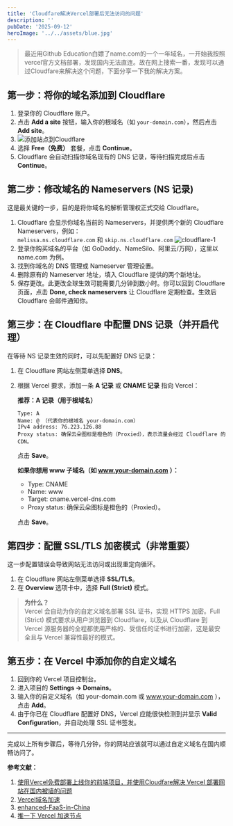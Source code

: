 ```yaml
---
title: 'Cloudfare解决Vercel部署后无法访问的问题'
description: ''
pubDate: '2025-09-12'
heroImage: '../../assets/blue.jpg'
---
```


> 最近用Github Education白嫖了name.com的一个一年域名，一开始我按照vercel官方文档部署，发现国内无法直连。故在网上搜索一番，发现可以通过Cloudfare来解决这个问题，下面分享一下我的解决方案。

## 第一步：将你的域名添加到 Cloudflare

1. 登录你的 Cloudflare 账户。
2. 点击 **Add a site** 按钮，输入你的根域名（如 `your-domain.com`），然后点击 **Add site**。
3. ![添加站点到Cloudflare](../../assets/cloudflare-add-site.png)
4. 选择 **Free（免费）** 套餐，点击 **Continue**。
5. Cloudflare 会自动扫描你域名现有的 DNS 记录，等待扫描完成后点击 **Continue**。

## 第二步：修改域名的 Nameservers (NS 记录)

这是最关键的一步，目的是将你域名的解析管理权正式交给 Cloudflare。

1. Cloudflare 会显示你域名当前的 Nameservers，并提供两个新的 Cloudflare Nameservers，例如：  
   `melissa.ns.cloudflare.com` 和 `skip.ns.cloudflare.com`
   ![cloudflare-1](../../assets/cloudflare-1.png)
2. 登录你购买域名的平台（如 GoDaddy、NameSilo、阿里云/万网），这里以 name.com 为例。
3. 找到你域名的 DNS 管理或 Nameserver 管理设置。
4. 删除原有的 Nameserver 地址，填入 Cloudflare 提供的两个新地址。
5. 保存更改。此更改全球生效可能需要几分钟到数小时。你可以回到 Cloudflare 页面，点击 **Done, check nameservers** 让 Cloudflare 定期检查。生效后 Cloudflare 会邮件通知你。

## 第三步：在 Cloudflare 中配置 DNS 记录（并开启代理）

在等待 NS 记录生效的同时，可以先配置好 DNS 记录：

1. 在 Cloudflare 网站左侧菜单选择 **DNS**。
2. 根据 Vercel 要求，添加一条 **A 记录** 或 **CNAME 记录** 指向 Vercel：

   **推荐：A 记录（用于根域名）**

   ```
   Type: A
   Name: @ （代表你的根域名 your-domain.com）
   IPv4 address: 76.223.126.88
   Proxy status: 确保云朵图标是橙色的（Proxied），表示流量会经过 Cloudflare 的 CDN。
   ```

   点击 **Save**。

   **如果你想用 www 子域名（如 www.your-domain.com ）：**

   - Type: CNAME
   - Name: www
   - Target: cname.vercel-dns.com
   - Proxy status: 确保云朵图标是橙色的（Proxied）。

   点击 **Save**。

## 第四步：配置 SSL/TLS 加密模式（非常重要）

这一步配置错误会导致网站无法访问或出现重定向循环。

1. 在 Cloudflare 网站左侧菜单选择 **SSL/TLS**。
2. 在 **Overview** 选项卡中，选择 **Full (Strict)** 模式。

> **为什么？**  
> Vercel 会自动为你的自定义域名部署 SSL 证书，实现 HTTPS 加密。Full (Strict) 模式要求从用户浏览器到 Cloudflare，以及从 Cloudflare 到 Vercel 源服务器的全程都使用严格的、受信任的证书进行加密，这是最安全且与 Vercel 兼容性最好的模式。

## 第五步：在 Vercel 中添加你的自定义域名

1. 回到你的 Vercel 项目控制台。
2. 进入项目的 **Settings → Domains**。
3. 输入你的自定义域名（如 your-domain.com 或 www.your-domain.com ），点击 **Add**。
4. 由于你已在 Cloudflare 配置好 DNS，Vercel 应能很快检测到并显示 **Valid Configuration**，并自动处理 SSL 证书签发。

---

完成以上所有步骤后，等待几分钟，你的网站应该就可以通过自定义域名在国内顺畅访问了。

**参考文献：**
1. [使用Vercel免费部署上线你的前端项目，并使用Cloudfare解决 Vercel 部署网站在国内被墙的问题](https://juejin.cn/post/7383894687302434825)
2. [Vercel域名加速](https://docs.tangly1024.com/article/vercel-accelerate)
3. [enhanced-FaaS-in-China
](https://github.com/xingpingcn/enhanced-FaaS-in-China)
4. [推一下 Vercel 加速节点](https://www.yt-blog.top/9952/)